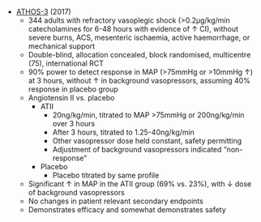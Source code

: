 * [ATHOS-3](http://www.nejm.org/doi/10.1056/NEJMoa1704154) (2017)
	* 344 adults with refractory vasoplegic shock (>0.2μg/kg/min catecholamines for 6-48 hours with evidence of ↑ CI), without severe burns, ACS, mesenteric ischaemia, active haemorrhage, or mechanical support
	* Double-blind, allocation concealed, block randomised, multicentre (75), international RCT
	* 90% power to detect response in MAP (>75mmHg or >10mmHg ↑) at 3 hours, without ↑ in background vasopressors, assuming 40% response in placebo group
	* Angiotensin II vs. placebo
		* ATII
			* 20ng/kg/min, titrated to MAP >75mmHg or 200ng/kg/min over 3 hours
			* After 3 hours, titrated to 1.25-40ng/kg/min
			* Other vasopressor dose held constant, safety permitting
			* Adjustment of background vasopressors indicated "non-response"
		* Placebo
			* Placebo titrated by same profile
	* Significant ↑ in MAP in the ATII group (69% vs. 23%), with ↓ dose of background vasopressors
	* No changes in patient relevant secondary endpoints
	* Demonstrates efficacy and somewhat demonstrates safety